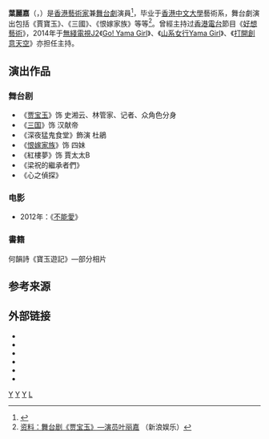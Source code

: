 {{藝人
| 姓名 = 葉麗嘉
| 類型 = 女演员
| 圖片 = 
| 圖片簡介 = 
| 圖片尺寸 = 
| 羅馬拼音 = 
| 英文名 = Rebecca Yip
| 綽號 = 葉子、貝卡、小丸子、becca
| 出生日期 = {{birth_date_and _age|1986|11|23}}
| 出生地點 = {{BHKG}}
| 國籍 = {{CHN-HKG}}
| 籍貫 = 
| 職業 = 艺术家、舞台剧演员、主持
| 教育程度 = [[香港中文大學|香港中文大學]]藝術系
| 宗教信仰 =
| 語言 = [[广东话|广东话]]、[[普通话|普通话]]、[[英语|英语]]
| 活躍年代 = 
| 出道作 = 
| 經紀公司 = 
| imdb = 4502043
}}
'''葉麗嘉'''（{{lang|en|'''Rebecca Yip'''}}，{{bd|1986年|11月23日}}）是[[香港|香港]][[藝術家|藝術家]]兼[[舞台劇|舞台劇]]演員<ref>{{Cite web |url=http://sp.wenweipo.com/2013final/gr02.html |title=葉麗嘉：港青不需標籤 香港不要困獸鬥 |access-date=2014-08-23 |archive-date=2014-08-26 |archive-url=https://web.archive.org/web/20140826115404/http://sp.wenweipo.com/2013final/gr02.html |dead-url=no }}</ref>，毕业于[[香港中文大學|香港中文大學]]藝術系，舞台劇演出包括《賈寶玉》、《三國》、《恨嫁家族》等等<ref>[http://ent.sina.com.cn/j/2012-03-29/21373593827.shtml 资料：舞台剧《贾宝玉》—演员叶丽嘉] {{Wayback|url=http://ent.sina.com.cn/j/2012-03-29/21373593827.shtml |date=20160304102447 }}（新浪娱乐）</ref>。曾經主持过[[香港電台|香港電台]]節目《[[好想藝術|好想藝術]]》，2014年于[[無綫電視|無綫電視]][[J2|J2]]《[[Go!_Yama_Girl|Go! Yama Girl]]》、《[[山系女行Yama_Girl|山系女行Yama Girl]]》、《[[打開創意天空|打開創意天空]]》亦担任主持。

==演出作品==
===舞台剧===
*《[[贾宝玉_(舞台剧)|贾宝玉]]》饰 史湘云、林管家、记者、众角色分身
*《[[三国_(舞台剧)|三国]]》饰 汉献帝
*《深夜猛鬼食堂》飾演 杜鵑
*《[[恨嫁家族|恨嫁家族]]》饰 四妹
*《紅樓夢》饰 賈太太B
*《梁祝的繼承者們》
*《心之偵探》

===电影===
*2012年：《[[不能愛|不能愛]]》

===書籍===

何韻詩《寶玉遊記》—部分相片

==参考来源==
{{reflist}}

==外部链接==
*{{sinaweibo|tenderwalker}}
*{{Facebook page|%E8%91%89%E9%BA%97%E5%98%89-476458979045730}}
*{{Instagram|109upperbed}}
*{{douban people}}
*{{mtime people|1991587}}
*{{hkmdb name|62715}}

[[Category:香港艺术家|Y]]
[[Category:香港舞臺劇演員|Y]]
[[Category:香港中文大学校友|Y]]
[[Category:葉姓|L]]

{{香港人物小作品}}